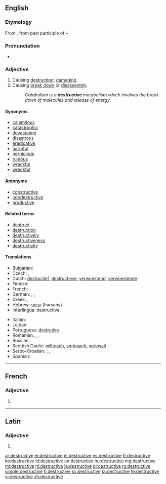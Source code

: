 ==English==

===Etymology===
From {{etyl|la|en}} {{term|destructivus|lang=la}}, from past participle of {{term|destruo|destruere|lang=la|to tear down, destroy}} + {{term|-ivus||lang=la}}

===Pronunciation===
* {{a|UK}} {{IPA|/dɪˈstɹʌktɪv/|/dɪˈstɹʊktɪv/}}

===Adjective===
{{en-adj}}

# Causing [[destruction]]; [[damage|damaging]].
# Causing [[break down]] or [[disassembly]].
#: ''Catabolism is a '''destructive''' metabolism which involves the break down of molecules and release of energy.''

====Synonyms====
* [[calamitous]]
* [[catastrophic]]
* [[devastate|devastating]]
* [[disastrous]]
* [[eradicative]]
* [[harmful]]
* [[pernicious]]
* [[ruinous]]
* [[wrackful]]
* [[wreckful]]

====Antonyms====
* [[constructive]]
* [[nondestructive]]
* [[productive]]

====Related terms====
* [[destruct]]
* [[destruction]]
* [[destructively]]
* [[destructiveness]]
* [[destructivity]]

====Translations====
{{trans-top|causing destruction; damaging}}
* Bulgarian: {{t+|bg|разрушителен}}
* Czech: {{t-|cs|ničivý}}, {{t-|cs|destruktivní}}
* Dutch: [[destructief]], [[destructieve]], [[verwoestend]], [[verwoestende]]
* Finnish: {{t-|fi|tuhoisa}}
* French: {{t+|fr|destructif}}
* German: {{t+|de|destruktiv}}, {{t+|de|schädlich}}, {{t-|de|zerstörend}}
* Greek: {{t+|el|καταστροφικός|m|tr=katastrofikos}}, {{t+|el|καταστρεπτικός|m|tr=katastreptikos}}
* Hebrew: [[הרסני]] (harsany)
* Interlingua: destructive
{{trans-mid}}
* Italian: {{t+|it|distruttivo}}
* Lojban: {{t-|jbo|daspo}}
* Portuguese: [[destrutivo]]
* Romanian: {{t-|ro|distructiv|m|n}}, {{t-|ro|ditrugător|m|n}}, {{t-|ro|dstrugător|m|n}}
* Russian: {{t+|ru|разрушительный}}
* Scottish Gaelic: [[millteach]], [[sgriosach]], [[sgriosail]]
* Serbo-Croatian: {{t|sh|razoran|alt=rázōran}}, {{t|sh|destruktivan|alt=dȅstruktīvan}}, {{t|sh|rušilački|alt=rùšilačkī}}
* Spanish: {{t-|es|destructivo}}
{{trans-bottom}}

----

==French==

===Adjective===
{{fr-adj-form}} {{f}}

# {{form of|feminine|[[destructif]]|lang=fr}}

----

==Latin==

===Adjective===
{{la-adj-form|dēstructīve}}

# {{inflection of|destructivus|dēstructīvus|voc|m|s|lang=la}}

[[ar:destructive]]
[[et:destructive]]
[[el:destructive]]
[[es:destructive]]
[[fr:destructive]]
[[ko:destructive]]
[[id:destructive]]
[[kn:destructive]]
[[hu:destructive]]
[[mg:destructive]]
[[ml:destructive]]
[[nl:destructive]]
[[ja:destructive]]
[[pl:destructive]]
[[ru:destructive]]
[[simple:destructive]]
[[fi:destructive]]
[[sv:destructive]]
[[ta:destructive]]
[[te:destructive]]
[[vi:destructive]]
[[zh:destructive]]